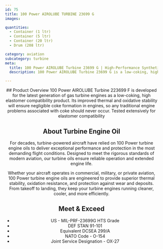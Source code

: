 ```yaml
---
id: 75
title: 100 Power AIROLUBE TURBINE 23699 G
images:

quantities:
  - Container (1 ltr)
  - Container (5 ltr)
  - Container (20 ltr)
  - Drum (208 ltr)

category: aviation
subcategory: turbine
meta:
  title: 100 Power AIROLUBE Turbine 23699 G | High-Performance Synthetic Turbine Engine Oil
  description: 100 Power AIROLUBE Turbine 23699 G is a low-coking, high elastomer compatibility turbine engine oil formulated to meet the demands of modern gas turbine engines. Engineered for superior thermal and oxidative stability, it minimizes coke formation, enhances operational reliability, and extends engine life. Meets MIL-PRF-23699G HTS and DEF STAN 91-101 specifications.

---
```


<Header>
  ## Product Overview
  100 Power AIROLUBE Turbine 223699 F is developed for the latest generation of gas turbine engines as a low-coking, high elastomer compatibility product. Its improved thermal and oxidative stability will ensure negligible coke formation in engines, so any traditional engine problems associated with coke should never occur. Tested extensively for elastomer compatibility

  ## About Turbine Engine Oil
  For decades, turbine-powered aircraft have relied on 100 Power turbine engine oils to deliver exceptional performance and protection in the most demanding flight conditions. Designed to meet the rigorous standards of modern aviation, our turbine oils ensure reliable operation and extended engine life.

  Whether your aircraft operates in commercial, military, or private aviation, 100 Power turbine engine oils are engineered to provide superior thermal stability, oxidation resistance, and protection against wear and deposits. From takeoff to landing, they keep your turbine engines running cleaner, cooler, and more efficiently.

  ## Meet & Exceed
  - US - MIL-PRF-23699G HTS Grade
  - DEF STAN 91-101
  - Equivalent DCSEA 299/A
  - NATO Code - O-154
  - Joint Service Designation - OX-27

</Header>
